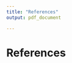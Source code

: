 ```yaml
---
title: "References"
output: pdf_document

---
```


# References

<div id="refs"></div>

\bibliography{references}
